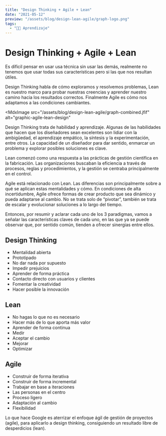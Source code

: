 ```yaml
---
title: "Design Thinking + Agile + Lean"
date: "2021-05-12"
preview: "/assets/blog/design-lean-agile/graph-logo.png"
tags:
  - "👨‍💻 Aprendizaje"
---
```


# Design Thinking + Agile + Lean

Es díficil pensar en usar usa técnica sin usar las demás, realmente no tenemos que usar todas sus características pero si las que nos resultan útiles.

Design Thinking habla de cómo exploramos y resolvemos problemas, Lean es nuestro marco para probar nuestras creencias y aprender nuestro camino hacia los resultados correctos. Finalmente Agile es cómo nos adaptamos a las condiciones cambiantes.

<MdxImage
  src="/assets/blog/design-lean-agile/graph-combined.jfif"
  alt="graphic-agile-lean-design"
></MdxImage>

Design Thinking trata de habilidad y aprendizaje. Algunas de las habilidades que hacen que los diseñadores sean excelentes son lidiar con la ambigüedad, el aprendizaje empático, la síntesis y la experimentación, entre otros. La capacidad de un diseñador para dar sentido, enmarcar un problema y explorar posibles soluciones es clave.

Lean comenzó como una respuesta a las prácticas de gestión científica en la fabricación. Las organizaciones buscaban la eficiencia a través de procesos, reglas y procedimientos, y la gestión se centraba principalmente en el control.

Agile está relacionado con Lean. Las diferencias son principalmente sobre a qué se aplican estas mentalidades y cómo. En condiciones de alta incertidumbre, Agile ofrece formas de crear producto que sea dinámico y pueda adaptarse al cambio. No se trata solo de “pivotar”, también se trata de escalar y evolucionar soluciones a lo largo del tiempo.

Entonces, por resumir y aclarar cada uno de los 3 paradigmas, vamos a señalar las características claves de cada uno, en las que ya se puede observar que, por sentido común, tienden a ofrecer sinergias entre ellos.

## Design Thinking

- Mentalidad abierta
- Prototipado
- No dar nada por supuesto
- Impedir prejuicios
- Aprender de forma práctica
- Contacto directo con usuarios y clientes
- Fomentar la creatividad
- Hacer posible la innovación

## Lean

- No hagas lo que no es necesario
- Hacer más de lo que aporta más valor
- Aprender de forma continua
- Medir
- Aceptar el cambio
- Mejorar
- Optimizar

## Agile

- Construir de forma iterativa
- Construir de forma incremental
- Trabajar en base a iteraciones
- Las personas en el centro
- Proceso ligero
- Adaptación al cambio
- Flexibilidad

Lo que hace Google es aterrizar el enfoque ágil de gestión de proyectos (agile), para aplicarlo a design thinking, consiguiendo un resultado libre de desperdicios (lean).
